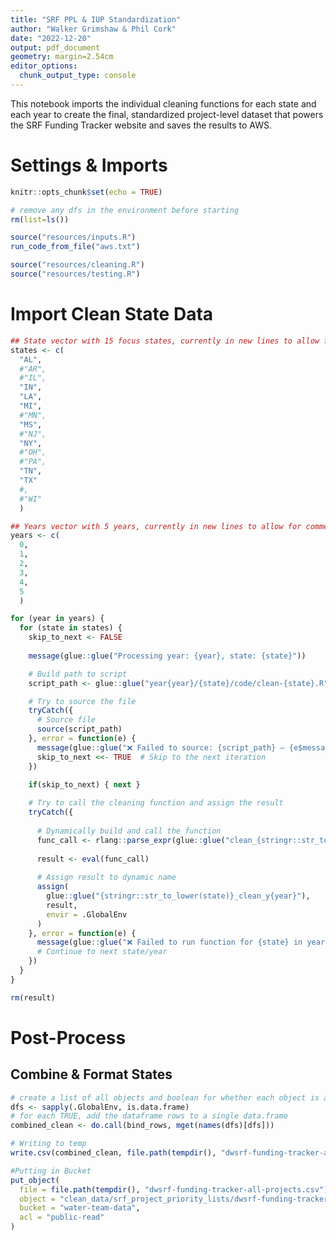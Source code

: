 ```yaml
---
title: "SRF PPL & IUP Standardization"
author: "Walker Grimshaw & Phil Cork"
date: "2022-12-20"
output: pdf_document
geometry: margin=2.54cm
editor_options: 
  chunk_output_type: console
---
```


This notebook imports the individual cleaning functions for each state and each year to create the final, standardized project-level dataset that powers the SRF Funding Tracker website and saves the results to AWS.

# Settings & Imports

```r
knitr::opts_chunk$set(echo = TRUE)

# remove any dfs in the environment before starting
rm(list=ls())

source("resources/inputs.R")
run_code_from_file("aws.txt")

source("resources/cleaning.R")
source("resources/testing.R")

```


# Import Clean State Data

```r

## State vector with 15 focus states, currently in new lines to allow for commenting out ----
states <- c(
  "AL", 
  #"AR",
  #"IL", 
  "IN",   
  "LA",
  "MI", 
  #"MN", 
  "MS",
  #"NJ", 
  "NY", 
  #"OH", 
  #"PA",
  "TN", 
  "TX"
  #, 
  #"WI"
  )

## Years vector with 5 years, currently in new lines to allow for commenting out ----
years <- c(
  0,
  1,
  2,
  3,
  4,
  5
  )

for (year in years) {
  for (state in states) {
    skip_to_next <- FALSE
    
    message(glue::glue("Processing year: {year}, state: {state}"))

    # Build path to script
    script_path <- glue::glue("year{year}/{state}/code/clean-{state}.R")

    # Try to source the file
    tryCatch({
      # Source file
      source(script_path)
    }, error = function(e) {
      message(glue::glue("❌ Failed to source: {script_path} — {e$message}"))
      skip_to_next <<- TRUE  # Skip to the next iteration
    })
    
    if(skip_to_next) { next }  

    # Try to call the cleaning function and assign the result
    tryCatch({
      
      # Dynamically build and call the function
      func_call <- rlang::parse_expr(glue::glue("clean_{stringr::str_to_lower(state)}_y{year}()"))
      
      result <- eval(func_call)
      
      # Assign result to dynamic name
      assign(
        glue::glue("{stringr::str_to_lower(state)}_clean_y{year}"),
        result,
        envir = .GlobalEnv
      )
    }, error = function(e) {
      message(glue::glue("❌ Failed to run function for {state} in year {year} — {e$message}"))
      # Continue to next state/year
    })
  }
}

rm(result)

```

# Post-Process

## Combine & Format States

```r
# create a list of all objects and boolean for whether each object is a dataframe
dfs <- sapply(.GlobalEnv, is.data.frame) 
# for each TRUE, add the dataframe rows to a single data.frame
combined_clean <- do.call(bind_rows, mget(names(dfs)[dfs]))

```

```r

# Writing to temp
write.csv(combined_clean, file.path(tempdir(), "dwsrf-funding-tracker-all-projects.csv"), row.names = FALSE)

#Putting in Bucket
put_object(
  file = file.path(tempdir(), "dwsrf-funding-tracker-all-projects.csv"),
  object = "clean_data/srf_project_priority_lists/dwsrf-funding-tracker-all-projects.csv",
  bucket = "water-team-data",
  acl = "public-read"
)
```

```r
```